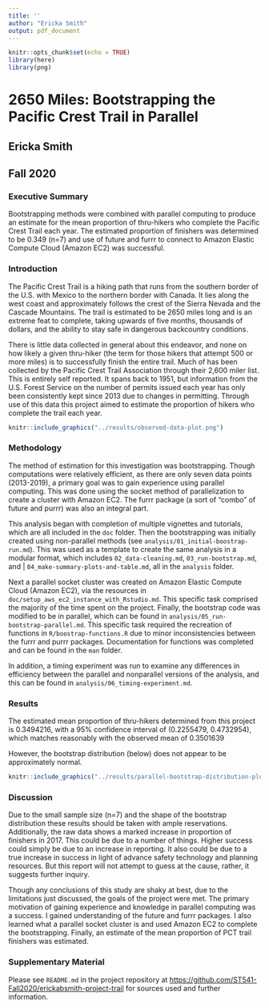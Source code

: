 ```yaml
---
title: ''
author: "Ericka Smith"
output: pdf_document
---
```


```r
knitr::opts_chunk$set(echo = TRUE)
library(here)
library(png)
```

# 2650 Miles: Bootstrapping the Pacific Crest Trail in Parallel

## Ericka Smith

## Fall 2020

### Executive Summary

Bootstrapping methods were combined with parallel computing to produce an estimate for the mean proportion of thru-hikers who complete the Pacific Crest Trail each year. The estimated proportion of finishers was determined to be 0.349 (n=7) and use of future and furrr to connect to Amazon Elastic Compute Cloud (Amazon EC2) was successful. 

### Introduction

The Pacific Crest Trail is a hiking path that runs from the southern border of the U.S. with Mexico to the northern border with Canada. It lies along the west coast and approximately follows the crest of the Sierra Nevada and the Cascade Mountains. The trail is estimated to be 2650 miles long and is an extreme feat to complete, taking upwards of five months, thousands of dollars, and the ability to stay safe in dangerous backcountry conditions. 

There is little data collected in general about this endeavor, and none on how likely a given thru-hiker (the term for those hikers that attempt 500 or more miles) is to successfully finish the entire trail. Much of has been collected by the Pacific Crest Trail Association through their 2,600 miler list. This is entirely self reported. It spans back to 1951, but information from the U.S. Forest Service on the number of permits issued each year has only been consistently kept since 2013 due to changes in permitting. Through use of this data this project aimed to estimate the proportion of hikers who complete the trail each year. 

```r
knitr::include_graphics("../results/observed-data-plot.png")
```

### Methodology

The method of estimation for this investigation was bootstrapping. Though computations were relatively efficient, as there are only seven data points (2013-2019), a primary goal was to gain experience using parallel computing. This was done using the socket method of parallelization to create a cluster with Amazon EC2. The furrr package (a sort of "combo" of future and purrr) was also an integral part.

This analysis began with completion of multiple vignettes and tutorials, which are all included in the `doc` folder. Then the bootstrapping was initially created using non-parallel methods (see `analysis/01_initial-boostrap-run.md`). This was used as a template to create the same analysis in a modular format, which includes `02_data-cleaning.md`, `03_run-bootstrap.md`, and  |             `04_make-summary-plots-and-table.md`, all in the `analysis` folder. 

Next a parallel socket cluster was created on Amazon Elastic Compute Cloud (Amazon EC2), via the resources in `doc/setup_aws_ec2_instance_with_Rstudio.md`. This specific task comprised the majority of the time spent on the project. Finally, the bootstrap code was modified to be in parallel, which can be found in `analysis/05_run-bootstrap-parallel.md`. This specific task required the recreation of functions in `R/boostrap-functions.R` due to minor inconsistencies between the furrr and purrr packages. Documentation for functions was completed and can be found in the `man` folder.

In addition, a timing experiment was run to examine any differences in efficiency between the parallel and nonparallel versions of the analysis, and this can be found in `analysis/06_timing-experiment.md`.

### Results

The estimated mean proportion of thru-hikers determined from this project is 0.3494216, with a 95% confidence interval of (0.2255479, 0.4732954), which matches reasonably with the observed mean of 0.3501639

However, the bootstrap distribution (below) does not appear to be approximately normal. 

```r
knitr::include_graphics("../results/parallel-bootstrap-distribution-plot.png")
```


### Discussion

Due to the small sample size (n=7) and the shape of the bootstrap distribution these results should be taken with ample reservations. Additionally, the raw data shows a marked increase in proportion of finishers in 2017. This could be due to a number of things. Higher success could simply be due to an increase in reporting. It also could be due to a true increase in success in light of advance safety technology and planning resources. But this report will not attempt to guess at the cause, rather, it suggests further inquiry. 

Though any conclusions of this study are shaky at best, due to the limitations just discussed, the goals of the project were met. The primary motivation of gaining experience and knowledge in parallel computing was a success. I gained understanding of the future and furrr packages. I also learned what a parallel socket cluster is and used Amazon EC2 to complete the bootstrapping. Finally, an estimate of the mean proportion of PCT trail finishers was estimated. 

### Supplementary Material

Please see `README.md` in the project repository at [https://github.com/ST541-Fall2020/erickabsmith-project-trail](https://github.com/ST541-Fall2020/erickabsmith-project-trail) for sources used and further information. 
